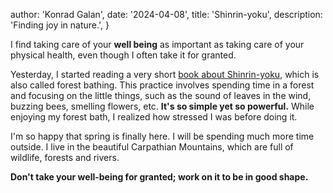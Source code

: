 
  author: 'Konrad Galan',
  date: '2024-04-08',
  title: 'Shinrin-yoku',
  description:
    'Finding joy in nature.',
}


I find taking care of your **well being** as important as taking care of your physical health, even though I often take it for granted.

Yesterday, I started reading a very short <a href="https://www.amazon.com/Your-Guide-Forest-Bathing-Expanded/dp/1590035135" target="_blank" rel="noopener noreferrer">book about Shinrin-yoku</a>, which is also called forest bathing. This practice involves spending time in a forest and focusing on the little things, such as the sound of leaves in the wind, buzzing bees, smelling flowers, etc. **It's so simple yet so powerful.** While enjoying my forest bath, I realized how stressed I was before doing it.

I'm so happy that spring is finally here. I will be spending much more time outside. I live in the beautiful Carpathian Mountains, which are full of wildlife, forests and rivers.

**Don't take your well-being for granted; work on it to be in good shape.**
